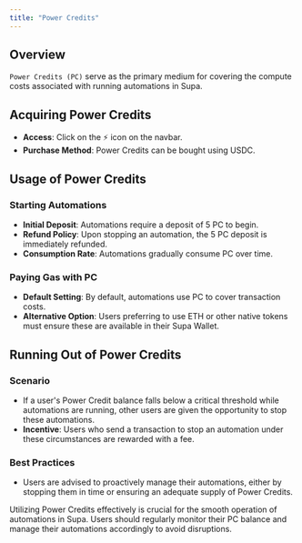 ```yaml
---
title: "Power Credits"
---
```


## Overview

`Power Credits (PC)` serve as the primary medium for covering the compute costs associated with running automations in Supa.

## Acquiring Power Credits

- **Access**: Click on the ⚡️ icon on the navbar.
- **Purchase Method**: Power Credits can be bought using USDC.

## Usage of Power Credits

### Starting Automations

- **Initial Deposit**: Automations require a deposit of 5 PC to begin.
- **Refund Policy**: Upon stopping an automation, the 5 PC deposit is immediately refunded.
- **Consumption Rate**: Automations gradually consume PC over time.

### Paying Gas with PC

- **Default Setting**: By default, automations use PC to cover transaction costs.
- **Alternative Option**: Users preferring to use ETH or other native tokens must ensure these are available in their Supa Wallet.

## Running Out of Power Credits

### Scenario

- If a user's Power Credit balance falls below a critical threshold while automations are running, other users are given the opportunity to stop these automations.
- **Incentive**: Users who send a transaction to stop an automation under these circumstances are rewarded with a fee.

### Best Practices

- Users are advised to proactively manage their automations, either by stopping them in time or ensuring an adequate supply of Power Credits.

Utilizing Power Credits effectively is crucial for the smooth operation of automations in Supa. Users should regularly monitor their PC balance and manage their automations accordingly to avoid disruptions.
